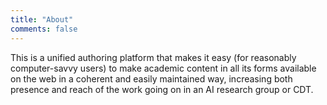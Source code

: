 ```yaml
---
title: "About"
comments: false
---
```


This is a unified authoring platform that makes it easy (for reasonably computer-savvy users) to make academic content in all its forms available on the web in a coherent and easily maintained way, increasing both presence and reach of the work going on in an AI research group or CDT.
